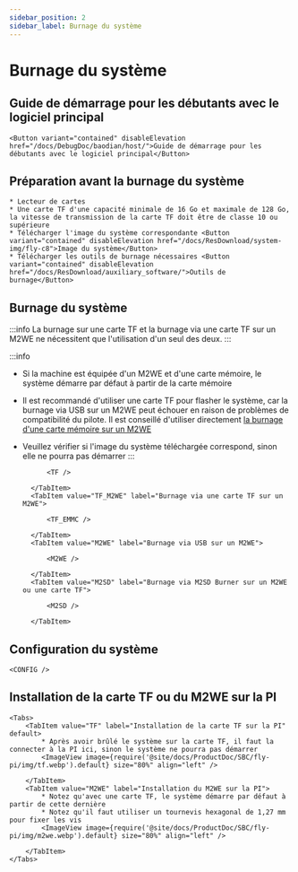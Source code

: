 ```yaml
---
sidebar_position: 2
sidebar_label: Burnage du système
---
```



# Burnage du système

## Guide de démarrage pour les débutants avec le logiciel principal

    <Button variant="contained" disableElevation href="/docs/DebugDoc/baodian/host/">Guide de démarrage pour les débutants avec le logiciel principal</Button>

## Préparation avant la burnage du système

    * Lecteur de cartes
    * Une carte TF d'une capacité minimale de 16 Go et maximale de 128 Go, la vitesse de transmission de la carte TF doit être de classe 10 ou supérieure
    * Télécharger l'image du système correspondante <Button variant="contained" disableElevation href="/docs/ResDownload/system-img/fly-c8">Image du système</Button>
    * Télécharger les outils de burnage nécessaires <Button variant="contained" disableElevation href="/docs/ResDownload/auxiliary_software/">Outils de burnage</Button>

## Burnage du système

:::info
La burnage sur une carte TF et la burnage via une carte TF sur un M2WE ne nécessitent que l'utilisation d'un seul des deux.
:::

:::info
* Si la machine est équipée d'un M2WE et d'une carte mémoire, le système démarre par défaut à partir de la carte mémoire
* Il est recommandé d'utiliser une carte TF pour flasher le système, car la burnage via USB sur un M2WE peut échouer en raison de problèmes de compatibilité du pilote. Il est conseillé d'utiliser directement [la burnage d'une carte mémoire sur un M2WE](https://mellow-next.klipper.cn/docs/ProductDoc/SBC/fly-pi-v2/fly-os)
* Veuillez vérifier si l'image du système téléchargée correspond, sinon elle ne pourra pas démarrer
:::

    <Tabs>
        <TabItem value="TF" label="Burnage sur une carte TF" default>
            
            <TF />
            
        </TabItem>
        <TabItem value="TF_M2WE" label="Burnage via une carte TF sur un M2WE">
            
            <TF_EMMC />

        </TabItem>
        <TabItem value="M2WE" label="Burnage via USB sur un M2WE">
            
            <M2WE />

        </TabItem>
        <TabItem value="M2SD" label="Burnage via M2SD Burner sur un M2WE ou une carte TF">
            
            <M2SD />

        </TabItem>
    </Tabs>


## Configuration du système

    <CONFIG />


## Installation de la carte TF ou du M2WE sur la PI

    <Tabs>
        <TabItem value="TF" label="Installation de la carte TF sur la PI" default>
            * Après avoir brûlé le système sur la carte TF, il faut la connecter à la PI ici, sinon le système ne pourra pas démarrer
            <ImageView image={require('@site/docs/ProductDoc/SBC/fly-pi/img/tf.webp').default} size="80%" align="left" />  

        </TabItem>
        <TabItem value="M2WE" label="Installation du M2WE sur la PI">
            * Notez qu'avec une carte TF, le système démarre par défaut à partir de cette dernière
            * Notez qu'il faut utiliser un tournevis hexagonal de 1,27 mm pour fixer les vis
            <ImageView image={require('@site/docs/ProductDoc/SBC/fly-pi/img/m2we.webp').default} size="80%" align="left" />  

        </TabItem>
    </Tabs>